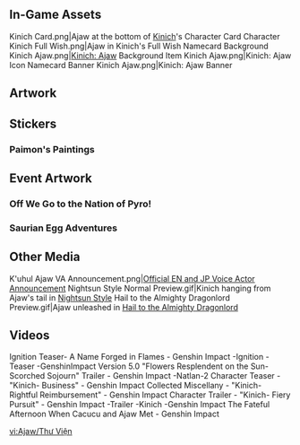 {{CharacterTabs}}

==In-Game Assets==
<gallery>
Kinich Card.png|Ajaw at the bottom of [[Kinich]]'s Character Card
Character Kinich Full Wish.png|Ajaw in Kinich's Full Wish
Namecard Background Kinich Ajaw.png|[[Kinich: Ajaw]] Background
Item Kinich Ajaw.png|Kinich: Ajaw Icon
Namecard Banner Kinich Ajaw.png|Kinich: Ajaw Banner
</gallery>
<!--
===Genius Invokation TCG===
{{Genius Invokation TCG Cards by Featured Gallery}}
-->
==Artwork==
{{Files by Character Gallery
|Official Media¦Character Birthday Artwork
|not1=Social Media Celebration
|not2=Holiday Artwork
}}
<!--
===Holidays===
{{Files by Character Gallery
|Holiday Artwork
}}

===Social Media===
{{Files by Character Gallery
|Social Media Celebration
}}
-->
==Stickers==
===Paimon's Paintings===
{{Paimon's Paintings Images|Ajaw|nochar=1|nopplink=1}}

==Event Artwork==
===Off We Go to the Nation of Pyro!===
{{Main|Off We Go to the Nation of Pyro!}}
{{Files by Character Gallery|Off We Go to the Nation of Pyro! Images}}

===Saurian Egg Adventures===
{{Main|Saurian Egg Adventures}}
{{Files by Character Gallery|Saurian Egg Adventures Images}}
<!--
==Comics==

===Character Shorts===
-->
==Other Media==
<gallery>
K'uhul Ajaw VA Announcement.png|[https://x.com/GenshinImpact/status/1811614216496771429 Official EN and JP Voice Actor Announcement]
Nightsun Style Normal Preview.gif|Kinich hanging from Ajaw's tail in [[Nightsun Style]]
Hail to the Almighty Dragonlord Preview.gif|Ajaw unleashed in [[Hail to the Almighty Dragonlord]]
</gallery>

==Videos==
<gallery>
Ignition Teaser- A Name Forged in Flames - Genshin Impact -Ignition -Teaser -GenshinImpact
Version 5.0 "Flowers Resplendent on the Sun-Scorched Sojourn" Trailer - Genshin Impact -Natlan-2
Character Teaser - "Kinich- Business" - Genshin Impact
Collected Miscellany - "Kinich- Rightful Reimbursement" - Genshin Impact  
Character Trailer - "Kinich- Fiery Pursuit" - Genshin Impact -Trailer -Kinich -Genshin Impact
The Fateful Afternoon When Cacucu and Ajaw Met - Genshin Impact
</gallery>
<!--
===Cameos===
-->

[[vi:Ajaw/Thư Viện]]